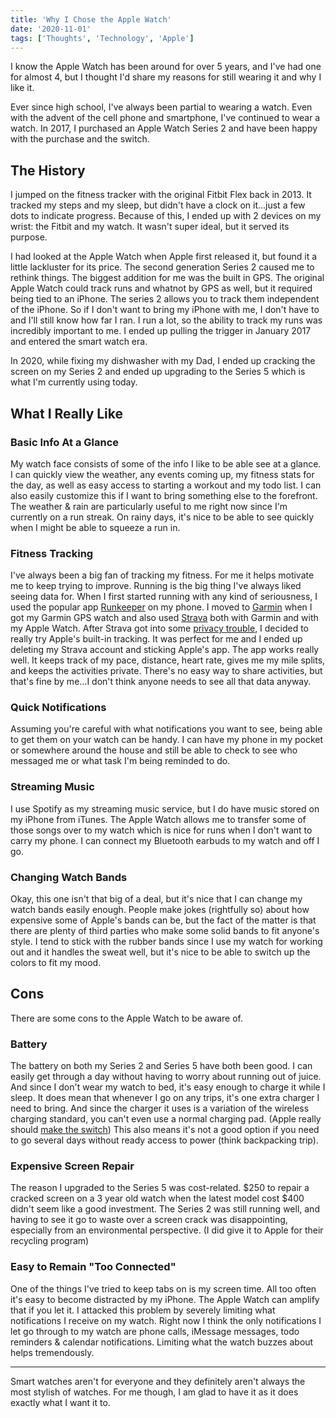 ```yaml
---
title: 'Why I Chose the Apple Watch'
date: '2020-11-01'
tags: ['Thoughts', 'Technology', 'Apple']
---
```


I know the Apple Watch has been around for over 5 years, and I've had one for almost 4, but I thought I'd share my reasons for still wearing it and why I like it.

Ever since high school, I've always been partial to wearing a watch. Even with the advent of the cell phone and smartphone, I've continued to wear a watch. In 2017, I purchased an Apple Watch Series 2 and have been happy with the purchase and the switch.

<PostImage src="/images/posts/2020-11-01-apple-watch/applewatch.jpg" alt="My Apple Watch" width={1199} height={898} shadowed centered />

## The History

I jumped on the fitness tracker with the original Fitbit Flex back in 2013. It tracked my steps and my sleep, but didn't have a clock on it...just a few dots to indicate progress. Because of this, I ended up with 2 devices on my wrist: the Fitbit and my watch. It wasn't super ideal, but it served its purpose.

I had looked at the Apple Watch when Apple first released it, but found it a little lackluster for its price. The second generation Series 2 caused me to rethink things. The biggest addition for me was the built in GPS. The original Apple Watch could track runs and whatnot by GPS as well, but it required being tied to an iPhone. The series 2 allows you to track them independent of the iPhone. So if I don't want to bring my iPhone with me, I don't have to and I'll still know how far I ran. I run a lot, so the ability to track my runs was incredibly important to me. I ended up pulling the trigger in January 2017 and entered the smart watch era.

In 2020, while fixing my dishwasher with my Dad, I ended up cracking the screen on my Series 2 and ended up upgrading to the Series 5 which is what I'm currently using today.

## What I Really Like

### Basic Info At a Glance

My watch face consists of some of the info I like to be able see at a glance. I can quickly view the weather, any events coming up, my fitness stats for the day, as well as easy access to starting a workout and my todo list. I can also easily customize this if I want to bring something else to the forefront. The weather & rain are particularly useful to me right now since I'm currently on a run streak. On rainy days, it's nice to be able to see quickly when I might be able to squeeze a run in.

### Fitness Tracking

I've always been a big fan of tracking my fitness. For me it helps motivate me to keep trying to improve. Running is the big thing I've always liked seeing data for. When I first started running with any kind of seriousness, I used the popular app [Runkeeper](https://runkeeper.com/cms/) on my phone. I moved to [Garmin](https://connect.garmin.com/) when I got my Garmin GPS watch and also used [Strava](https://www.strava.com/) both with Garmin and with my Apple Watch. After Strava got into some [privacy trouble](https://www.theguardian.com/world/2018/jan/28/fitness-tracking-app-gives-away-location-of-secret-us-army-bases), I decided to really try Apple's built-in tracking. It was perfect for me and I ended up deleting my Strava account and sticking Apple's app. The app works really well. It keeps track of my pace, distance, heart rate, gives me my mile splits, and keeps the activities private. There's no easy way to share activities, but that's fine by me...I don't think anyone needs to see all that data anyway.

### Quick Notifications

Assuming you're careful with what notifications you want to see, being able to get them on your watch can be handy. I can have my phone in my pocket or somewhere around the house and still be able to check to see who messaged me or what task I'm being reminded to do.

### Streaming Music

I use Spotify as my streaming music service, but I do have music stored on my iPhone from iTunes. The Apple Watch allows me to transfer some of those songs over to my watch which is nice for runs when I don't want to carry my phone. I can connect my Bluetooth earbuds to my watch and off I go.

### Changing Watch Bands

Okay, this one isn't that big of a deal, but it's nice that I can change my watch bands easily enough. People make jokes (rightfully so) about how expensive some of Apple's bands can be, but the fact of the matter is that there are plenty of third parties who make some solid bands to fit anyone's style. I tend to stick with the rubber bands since I use my watch for working out and it handles the sweat well, but it's nice to be able to switch up the colors to fit my mood.

## Cons

There are some cons to the Apple Watch to be aware of.

### Battery

The battery on both my Series 2 and Series 5 have both been good. I can easily get through a day without having to worry about running out of juice. And since I don't wear my watch to bed, it's easy enough to charge it while I sleep. It does mean that whenever I go on any trips, it's one extra charger I need to bring. And since the charger it uses is a variation of the wireless charging standard, you can't even use a normal charging pad. (Apple really should [make the switch](https://www.theverge.com/2020/9/29/21441290/apple-watch-qi-wireless-charging-standard-environment-cable-proprietary-standard)) This also means it's not a good option if you need to go several days without ready access to power (think backpacking trip).

### Expensive Screen Repair

The reason I upgraded to the Series 5 was cost-related. $250 to repair a cracked screen on a 3 year old watch when the latest model cost $400 didn't seem like a good investment. The Series 2 was still running well, and having to see it go to waste over a screen crack was disappointing, especially from an environmental perspective. (I did give it to Apple for their recycling program)

### Easy to Remain "Too Connected"

One of the things I've tried to keep tabs on is my screen time. All too often it's easy to become distracted by my iPhone. The Apple Watch can amplify that if you let it. I attacked this problem by severely limiting what notifications I receive on my watch. Right now I think the only notifications I let go through to my watch are phone calls, iMessage messages, todo reminders & calendar notifications. Limiting what the watch buzzes about helps tremendously.

<hr />

Smart watches aren't for everyone and they definitely aren't always the most stylish of watches. For me though, I am glad to have it as it does exactly what I want it to.
